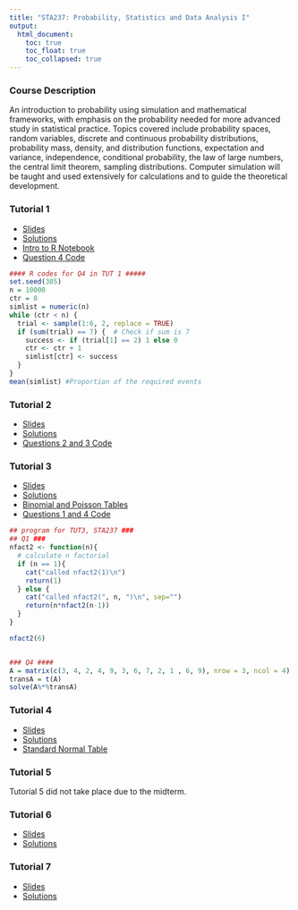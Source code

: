 ```yaml
---
title: "STA237: Probability, Statistics and Data Analysis I"
output: 
  html_document:
    toc: true
    toc_float: true
    toc_collapsed: true
---
```


### Course Description {.unlisted .unnumbered}

An introduction to probability using simulation and mathematical frameworks, with emphasis on the probability needed for more advanced study in statistical practice. Topics covered include probability spaces, random variables, discrete and continuous probability distributions, probability mass, density, and distribution functions, expectation and variance, independence, conditional probability, the law of large numbers, the central limit theorem, sampling distributions. Computer simulation will be taught and used extensively for calculations and to guide the theoretical development.

### Tutorial 1
* <a href="sta237/Tutorial1_Slides.pdf">Slides</a>
* <a href="sta237/TUT1_Answers.pdf">Solutions</a>
* <a href="sta237/Intro_to_R.ipynb">Intro to R Notebook</a>
* <a href="sta237/TUT1_RCodes_Q4.R">Question 4 Code</a>

```r
#### R codes for Q4 in TUT 1 #####
set.seed(305)
n = 10000
ctr = 0
simlist = numeric(n)
while (ctr < n) {
  trial <- sample(1:6, 2, replace = TRUE)
  if (sum(trial) == 7) {  # Check if sum is 7
    success <- if (trial[1] == 2) 1 else 0
    ctr <- ctr + 1
    simlist[ctr] <- success
  }
}
mean(simlist) #Proportion of the required events
```


### Tutorial 2
* <a href="sta237/Tutorial2_Slides.pdf">Slides</a>
* <a href="sta237/TUT2_Answers.pdf">Solutions</a>
* <a href="sta237/TUT2_RCodes.R">Questions 2 and 3 Code</a>

### Tutorial 3
* <a href="sta237/Tutorial3_Slides.pdf">Slides</a>
* <a href="sta237/TUT3_Answers.pdf">Solutions</a>
* <a href="sta237/Tables_1_&_2_-_Binomial_and_Poisson.pdf">Binomial and Poisson Tables</a>
* <a href="sta237/TUT3_RCodes.R">Questions 1 and 4 Code</a>

```r
## program for TUT3, STA237 ###
## Q1 ###
nfact2 <- function(n){
  # calculate n factorial
  if (n == 1){
    cat("called nfact2(1)\n")
    return(1)
  } else {
    cat("called nfact2(", n, ")\n", sep="")
    return(n*nfact2(n-1))
  }
}

nfact2(6)


### Q4 ####
A = matrix(c(3, 4, 2, 4, 9, 3, 6, 7, 2, 1 , 6, 9), nrow = 3, ncol = 4)
transA = t(A)
solve(A%*%transA)
```


### Tutorial 4
* <a href="sta237/Tutorial4_Slides.pdf">Slides</a>
* <a href="sta237/TUT4_Answers.pdf">Solutions</a>
* <a href="sta237/StandardNormalTable.pdf">Standard Normal Table</a>

### Tutorial 5
Tutorial 5 did not take place due to the midterm.

### Tutorial 6
* <a href="sta237/Tutorial6_Slides.pdf">Slides</a>
* <a href="sta237/TUT6_Answers.pdf">Solutions</a>

### Tutorial 7
* <a href="sta237/Tutorial7_Slides.pdf">Slides</a>
* <a href="sta237/TUT7_Answers.pdf">Solutions</a>

